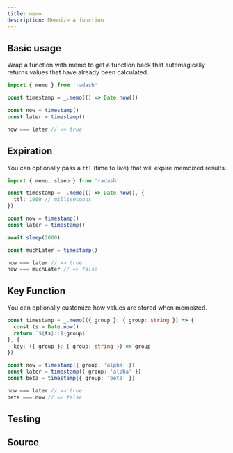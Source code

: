 ```yaml
---
title: memo
description: Memoize a function
---
```



## Basic usage

Wrap a function with memo to get a function back that automagically returns values that have already been calculated.

```ts
import { memo } from 'radash'

const timestamp = _.memo(() => Date.now())

const now = timestamp()
const later = timestamp()

now === later // => true
```

## Expiration

You can optionally pass a `ttl` (time to live) that will expire memoized results.

```ts
import { memo, sleep } from 'radash'

const timestamp = _.memo(() => Date.now(), {
  ttl: 1000 // milliseconds
})

const now = timestamp()
const later = timestamp()

await sleep(2000)

const muchLater = timestamp()

now === later // => true
now === muchLater // => false
```

## Key Function

You can optionally customize how values are stored when memoized.

```ts
const timestamp = _.memo(({ group }: { group: string }) => {
  const ts = Date.now()
  return `${ts}::${group}`
}, {
  key: ({ group }: { group: string }) => group
})

const now = timestamp({ group: 'alpha' })
const later = timestamp({ group: 'alpha' })
const beta = timestamp({ group: 'beta' })

now === later // => true
beta === now // => false
```

## Testing

<TestingLinkAndPreview module="curry" func="memo" />

## Source

<SourceLinkAndPreview module="curry" func="memo" />
